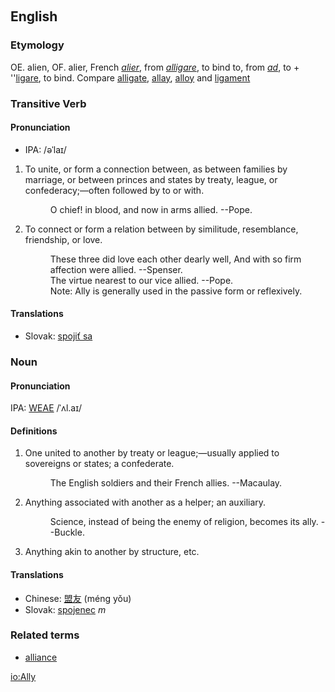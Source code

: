 {{webster}}<br>
{{See|Ally}}

==English==
===Etymology===
OE. alien, OF. alier, French ''[[alier]]'', from {{L.}} ''[[alligare]]'',  to bind to, from ''[[ad]]'', to + ''[[ligare]], to bind.  Compare [[alligate]], [[allay]], [[alloy]] and [[ligament]]

===Transitive Verb===
====Pronunciation====
*IPA: /əˈlaɪ/

# To unite, or form a connection between, as between  families by marriage, or between princes and states by treaty, league, or confederacy;&mdash;often followed by to or with.
#:    O chief! in blood, and now in arms allied. --Pope.
# To connect or form a relation between by similitude, resemblance, friendship, or love.
#:    These three did love each other dearly well, And with so firm affection were allied. --Spenser.
#:    The virtue nearest to our vice allied. --Pope.
#:    Note: Ally is generally used in the passive form or reflexively.
<!-- material copied from Webster's Revised Unabridged Dictionary (1913) -->

====Translations====
*Slovak: [[spojiť sa]]

===Noun===
====Pronunciation====
IPA: [[WEAE]] /ˈʌl.aɪ/
====Definitions====
# One united to another by treaty or league;&mdash;usually applied to sovereigns or states; a confederate.
#:    The English soldiers and their French allies. --Macaulay.
# Anything associated with another as a helper; an auxiliary.
#:    Science, instead of being the enemy of religion, becomes its ally. --Buckle.
# Anything akin to another by structure, etc.
<!-- material copied from Webster's Revised Unabridged Dictionary (1913) -->
====Translations====
*Chinese: [[盟友]] (méng yǒu)
*Slovak: [[spojenec]] ''m''

===Related terms===
*[[alliance]]

[[io:Ally]]